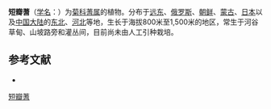 {{Speciesbox
| name = 短瓣蓍
| status = 
| status_system = 
| image =
| genus = Achillea
| species = ptarmicoides
| authority = Maxim.
}}

'''短瓣蓍'''（[[学名|学名]]：{{lang|la|''Achillea ptarmicoides''}}）为[[菊科|菊科]][[蓍属|蓍属]]的植物。分布于[[远东|远东]]、[[俄罗斯|俄罗斯]]、[[朝鲜|朝鲜]]、[[蒙古|蒙古]]、[[日本|日本]]以及[[中国大陆|中国大陆]]的[[中国东北地区|东北]]、[[河北|河北]]等地，生长于海拔800米至1,500米的地区，常生于河谷草甸、山坡路旁和灌丛间，目前尚未由人工引种栽培。

== 参考文献 ==
<div class="references-small">
* {{cite web| url =http://www.bioinfo.cn/db05/KmzwSpecies.php?action=view&id=3897| title =短瓣蓍| work =《中国高等植物数据库全库》| publisher =中国科学院微生物研究所| author =昆明植物研究所| accessdate =2009-02-24| deadurl =yes| archiveurl =https://web.archive.org/web/20160305085132/http://www.bioinfo.cn/db05/KmzwSpecies.php?action=view&id=3897| archivedate =2016-03-05}}
</div>
{{Taxonbar|from=Q15226673}}

[[Category:蓍属|短瓣蓍]]


{{植物小作品}}